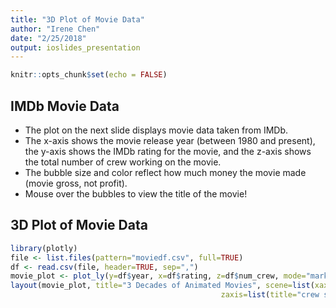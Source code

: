 ```yaml
---
title: "3D Plot of Movie Data"
author: "Irene Chen"
date: "2/25/2018"
output: ioslides_presentation
---
```


```r
knitr::opts_chunk$set(echo = FALSE)
```

## IMDb Movie Data
- The plot on the next slide displays movie data taken from IMDb. 
- The x-axis shows the movie release year (between 1980 and present), the y-axis shows the IMDb rating for the movie, and the z-axis shows the total number of crew working on the movie. 
- The bubble size and color reflect how much money the movie made (movie gross, not profit). 
- Mouse over the bubbles to view the title of the movie!

## 3D Plot of Movie Data 

```r
library(plotly)
file <- list.files(pattern="moviedf.csv", full=TRUE)
df <- read.csv(file, header=TRUE, sep=",")
movie_plot <- plot_ly(y=df$year, x=df$rating, z=df$num_crew, mode="markers", marker=list(size=df$gross, sizeref=15), color= ~df$gross, text = ~paste(df$title))
layout(movie_plot, title="3 Decades of Animated Movies", scene=list(xaxis=list(title="IMDb rating", range=c(4,9)), yaxis=list(title="year"),
                                               zaxis=list(title="crew size")))
```

